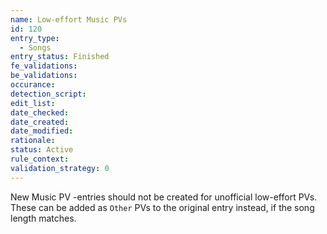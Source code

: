```yaml
---
name: Low-effort Music PVs
id: 120
entry_type:
  - Songs
entry_status: Finished
fe_validations:
be_validations:
occurance:
detection_script:
edit_list:
date_checked:
date_created:
date_modified:
rationale:
status: Active
rule_context:
validation_strategy: 0
---
```


New Music PV -entries should not be created for unofficial low-effort PVs. These can be added as `Other` PVs to the original entry instead, if the song length matches.